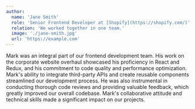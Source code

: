 ```yaml
---
author:
  name: 'Jane Smith'
  role: 'Senior Frontend Developer at [Shopify](https://shopify.com/)'
  relation: 'We worked together in one team.'
  image: './jane-smith.jpg'
  url: 'https://example.com'
---
```


Mark was an integral part of our frontend development team. His work on the corporate website overhaul showcased his proficiency in React and Redux, and his commitment to code quality and performance optimization. Mark's ability to integrate third-party APIs and create reusable components streamlined our development process. He was also instrumental in conducting thorough code reviews and providing valuable feedback, which greatly improved our overall codebase. Mark's collaborative attitude and technical skills made a significant impact on our projects.
